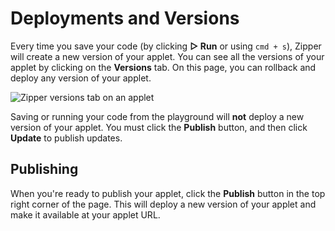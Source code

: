 # Deployments and Versions

Every time you save your code (by clicking **▷ Run** or using `cmd + s`), Zipper will create a new version of your applet. You can see all the versions of your applet by clicking on the **Versions** tab. On this page, you can rollback and deploy any version of your applet.

![Zipper versions tab on an applet](public/images/versions.png)

Saving or running your code from the playground will **not** deploy a new version of your applet. You must click the **Publish** button, and then click **Update** to publish updates.

## Publishing

When you're ready to publish your applet, click the **Publish** button in the top right corner of the page. This will deploy a new version of your applet and make it available at your applet URL.
